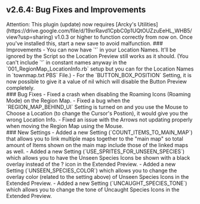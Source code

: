 ## v2.6.4: Bug Fixes and Improvements
<Callout type="attention" blend="light">
  Attention: This plugin (update) now requires [Arcky's Utilities](https://drive.google.com/file/d/19xrRavd1CpbC0p1UQtOUZzuEeHL_WHB5/view?usp=sharing) v1.0.3 or higher to function correctly from now on. Once you've installed this, start a new save to avoid malfunction.
</Callout>
### Improvements
- You can now have `'` in your Location Names. It'll be ignored by the Script so the Location Preview still works as it should. (You can't include `'` in constant names anyway in the `001_RegionMap_LocationInfo.rb` setup but you can for the Location Names in `townmap.txt PBS` File.)
- For the `BUTTON_BOX_POSITION` Setting, it is now possible to give it a value of nil which will disable the Button Preview completely.
<br/>
### Bug Fixes 
- Fixed a crash when disabling the Roaming Icons (Roaming Mode) on the Region Map.
- Fixed a bug when the `REGION_MAP_BEHIND_UI` Setting is turned on and you use the Mouse to Choose a Location (to change the Cursor's Postion), it would give you the wrong Location Info.
- Fixed an issue with the Arrows not updating properly when moving the Region Map using the Mouse.
<br/>
### New Settings 
- Added a new Setting (`COUNT_ITEMS_TO_MAIN_MAP`) that allows you to link multiple maps together to the "main map" so total amount of Items shown on the main map include those of the linked maps as well.
- Added a new Setting (`USE_SPRITES_FOR_UNSEEN_SPECIES`) which allows you to have the Unseen Species Icons be shown with a black overlay instead of the ? icon in the Extended Preview.
- Added a new Setting (`UNSEEN_SPECIES_COLOR`) which allows you to change the overlay color (related to the setting above) of Unseen Species Icons in the Extended Preview.
- Added a new Setting (`UNCAUGHT_SPECIES_TONE`) which allows you to change the tone of Uncaught Species Icons in the Extended Preview.